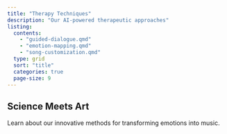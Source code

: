 ```yaml
---
title: "Therapy Techniques"
description: "Our AI-powered therapeutic approaches"
listing: 
  contents: 
    - "guided-dialogue.qmd"
    - "emotion-mapping.qmd"
    - "song-customization.qmd"
  type: grid
  sort: "title"
  categories: true
  page-size: 9
---
```


## Science Meets Art

Learn about our innovative methods for transforming emotions into music.